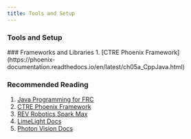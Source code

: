 ```yaml
---
title: Tools and Setup
---
```



### Tools and Setup

<Cards>
    <Card title="Java Development Kit (JDK)" target="_blank" href="https://www.oracle.com/java/technologies/javase-jdk11-downloads.html" />
    <Card title="IntelliJ IDEA" target="_blank" href="https://www.jetbrains.com/idea/download/download-thanks.html?platform=windows&code=IIC" />
    <Card title="Visual Studio Code" target="_blank" href="https://code.visualstudio.com/download" />
    <Card title="Git Client" target="_blank" href="https://www.git-scm.com/download/win" />
    <Card title="Github Desktop" target="_blank" href="https://desktop.github.com/" />
    <Card title="Git Kraken" target="_blank" href="https://www.gitkraken.com/download" />
    <Card title="WPI Library" target="_blank" href="https://packages.wpilib.workers.dev/installer/v2024.3.2/Win64/WPILib_Windows-2024.3.2.iso" />
    <Card title="CTRE Phoenix TunerX" target="_blank" href="https://apps.microsoft.com/store/detail/phoenix-tuner/9NVV4PWDW27Z" />
    <Card title="National Instruments Tools" target="_blank" href="www.ni.com/en/support/downloads/software-products/download.labview-software-for-frc.html" />
    <Card title="LimeLight" target="_blank" href="https://limelightvision.io/pages/downloads" />
    <Card title="Photos Vision" target="_blank" href="https://github.com/PhotonVision/photonvision/releases" />
    <Card title="REV Robotics Spark Max Client" target="_blank" href="https://www.revrobotics.com/sparkmax-software/#spark-max-client" />
</Cards>
### Frameworks and Libraries
1. [CTRE Phoenix Framework](https://phoenix-documentation.readthedocs.io/en/latest/ch05a_CppJava.html)

### Recommended Reading
1. [Java Programming for FRC](https://docs.wpilib.org/en/stable/docs/zero-to-robot/step-4/index.html)
2. [CTRE Phoenix Framework](https://phoenix-documentation.readthedocs.io/en/latest/ch05a_CppJava.html)
3. [REV Robotics Spark Max](https://www.revrobotics.com/sparkmax-software/#spark-max-client)
4. [LimeLight Docs](https://docs.limelightvision.io/docs/docs-limelight/getting-started/summary)
5. [Photon Vision Docs](https://docs.photonvision.org/en/latest/)

